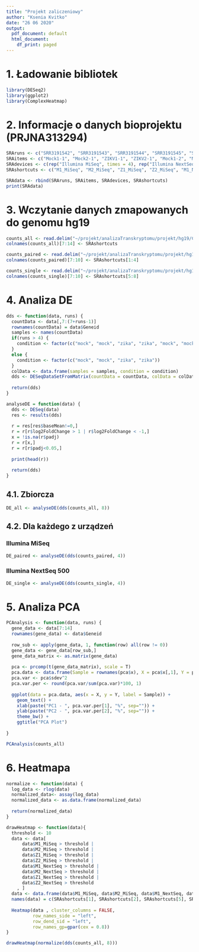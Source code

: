 ```yaml
---
title: "Projekt zaliczeniowy"
author: "Ksenia Kvitko"
date: "26 06 2020"
output:
  pdf_document: default
  html_document:
    df_print: paged
---
```


# 1. Ładowanie bibliotek
```r
library(DESeq2)
library(ggplot2)
library(ComplexHeatmap)
```

# 2. Informacje o danych bioprojektu (PRJNA313294)
```r
SRAruns <- c("SRR3191542", "SRR3191543", "SRR3191544", "SRR3191545", "SRR3194428", "SRR3194429", "SRR3194430", "SRR3194431")
SRAitems <- c("Mock1-1", "Mock2-1", "ZIKV1-1", "ZIKV2-1", "Mock1-2", "Mock2-2", "ZIKV1-2", "ZIKV2-2")
SRAdevices <- c(rep("Illumina MiSeq", times = 4), rep("Illumina NextSeq 500", times = 4))
SRAshortcuts <- c("M1_MiSeq", "M2_MiSeq", "Z1_MiSeq", "Z2_MiSeq", "M1_NextSeq", "M2_NextSeq", "Z1_NextSeq", "Z2_NextSeq")

SRAdata <- rbind(SRAruns, SRAitems, SRAdevices, SRAshortcuts)
print(SRAdata)
```

# 3. Wczytanie danych zmapowanych do genomu hg19
```r
counts_all <- read.delim("~/projekt/analizaTranskryptomu/projekt/hg19/COUNTS/counts_ALL.txt", comment.char="#")
colnames(counts_all)[7:14] <- SRAshortcuts

counts_paired <- read.delim("~/projekt/analizaTranskryptomu/projekt/hg19/COUNTS/counts_PE.txt", comment.char="#")
colnames(counts_paired)[7:10] <- SRAshortcuts[1:4]

counts_single <- read.delim("~/projekt/analizaTranskryptomu/projekt/hg19/COUNTS/counts_SE.txt", comment.char="#")
colnames(counts_single)[7:10] <- SRAshortcuts[5:8]
```

# 4. Analiza DE

```r
dds <- function(data, runs) {
  countData <- data[,7:(7+runs-1)]
  rownames(countData) = data$Geneid
  samples <- names(countData)
  if(runs > 4) {
    condition <- factor(c("mock", "mock", "zika", "zika", "mock", "mock", "zika", "zika"))
  }
  else {
    condition <- factor(c("mock", "mock", "zika", "zika"))
  }
  colData <- data.frame(samples = samples, condition = condition)
  dds <- DESeqDataSetFromMatrix(countData = countData, colData = colData, design = ~condition)
  
  return(dds)
}

analyseDE = function(data) {
  dds <- DESeq(data)
  res <- results(dds)
  
  r = res[res$baseMean!=0,]
  r = r[r$log2FoldChange > 1 | r$log2FoldChange < -1,]
  x = !is.na(r$padj)
  r = r[x,]
  r = r[r$padj<0.05,]
  
  print(head(r))
  
  return(dds)
}
```

## 4.1. Zbiorcza
```r
DE_all <- analyseDE(dds(counts_all, 8))
```

## 4.2. Dla każdego z urządzeń

### Illumina MiSeq
```r
DE_paired <- analyseDE(dds(counts_paired, 4))
```

### Illumina NextSeq 500
```r
DE_single <- analyseDE(dds(counts_single, 4))
```

# 5. Analiza PCA
```r
PCAnalysis <- function(data, runs) {
  gene_data <- data[7:14]
  rownames(gene_data) <- data$Geneid
  
  row_sub <- apply(gene_data, 1, function(row) all(row != 0))
  gene_data <- gene_data[row_sub,]
  gene_data_matrix <- as.matrix(gene_data)
  
  pca <- prcomp(t(gene_data_matrix), scale = T)
  pca.data <- data.frame(Sample = rownames(pca$x), X = pca$x[,1], Y = pca$x[,2])
  pca.var <- pca$sdev^2
  pca.var.per <- round(pca.var/sum(pca.var)*100, 1)
  
  ggplot(data = pca.data, aes(x = X, y = Y, label = Sample)) +
    geom_text() +
    xlab(paste("PC1 - ", pca.var.per[1], "%", sep="")) +
    ylab(paste("PC2 - ", pca.var.per[2], "%", sep="")) +
    theme_bw() +
    ggtitle("PCA Plot")
  
}

PCAnalysis(counts_all)
```

# 6. Heatmapa
```r
normalize <- function(data) {
  log_data <- rlog(data)
  normalized_data<- assay(log_data)
  normalized_data <- as.data.frame(normalized_data)
  
  return(normalized_data)
}

drawHeatmap <- function(data){
  threshold <- 10
  data <- data[
      data$M1_MiSeq > threshold | 
      data$M2_MiSeq > threshold | 
      data$Z1_MiSeq > threshold | 
      data$Z2_MiSeq > threshold | 
      data$M1_NextSeq > threshold | 
      data$M2_NextSeq > threshold |
      data$Z1_NextSeq > threshold |
      data$Z2_NextSeq > threshold
    , ]
  data <- data.frame(data$M1_MiSeq, data$M2_MiSeq, data$M1_NextSeq, data$M2_NextSeq, data$Z1_NextSeq, data$Z2_NextSeq, data$Z1_MiSeq, data$Z2_MiSeq)
  names(data) = c(SRAshortcuts[1], SRAshortcuts[2], SRAshortcuts[5], SRAshortcuts[6], SRAshortcuts[3], SRAshortcuts[4], SRAshortcuts[7], SRAshortcuts[8])
  
  Heatmap(data , cluster_columns = FALSE,
          row_names_side = "left",
          row_dend_sid = "left",
          row_names_gp=gpar(cex = 0.8))
}

drawHeatmap(normalize(dds(counts_all, 8)))
```